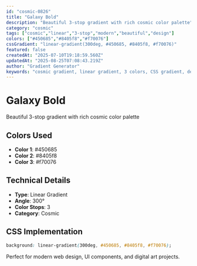 ```yaml
---
id: "cosmic-0826"
title: "Galaxy Bold"
description: "Beautiful 3-stop gradient with rich cosmic color palette"
category: "cosmic"
tags: ["cosmic","linear","3-stop","modern","beautiful","design"]
colors: ["#450685","#8405f8","#f70076"]
cssGradient: "linear-gradient(300deg, #450685, #8405f8, #f70076)"
featured: false
createdAt: "2025-07-10T19:18:59.560Z"
updatedAt: "2025-08-25T07:08:43.219Z"
author: "Gradient Generator"
keywords: "cosmic gradient, linear gradient, 3 colors, CSS gradient, design, #450685, #8405f8, #f70076"
---
```


# Galaxy Bold

Beautiful 3-stop gradient with rich cosmic color palette

## Colors Used
- **Color 1**: #450685
- **Color 2**: #8405f8
- **Color 3**: #f70076

## Technical Details
- **Type**: Linear Gradient
- **Angle**: 300°
- **Color Stops**: 3
- **Category**: Cosmic

## CSS Implementation
```css
background: linear-gradient(300deg, #450685, #8405f8, #f70076);
```

Perfect for modern web design, UI components, and digital art projects.
